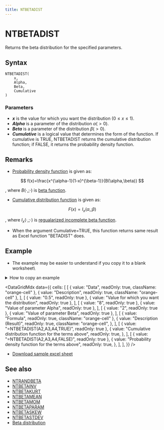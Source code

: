 ```yaml
---
title: NTBETADIST
---
```



# NTBETADIST

Returns the beta distribution for the specified parameters.

## Syntax

```excel
NTBETADIST(
    x,
    Alpha,
    Beta,
    Cumulative
)
```

### Parameters

- **_x_** is the value for which you want the distribution ($0\leq x\leq 1$).
- **_Alpha_** is a parameter of the distribution $\alpha(>0)$.
- **_Beta_** is a parameter of the distribution $\beta(>0)$.
- **_Cumulative_** is a logical value that determines the form of the function. If cumulative is TRUE, NTBETADIST returns the cumulative distribution function; if FALSE, it returns the probability density function.

## Remarks

- [Probability density function](/docs/glossary#probability-density-function) is given as:

$$
  f(x)=\frac{x^{\alpha-1}(1-x)^{\beta-1}}{B(\alpha,\beta)}
$$

, where $B(\cdot,;\cdot)$ is [beta function](/docs/glossary#beta-function).

- [Cumulative distribution function](/docs/glossary#cumulative-distribution-function) is given as:

$$
  F(x)=I_{x}(\alpha,;\beta)
$$

, where $I_x(\cdot,;\cdot)$ is [regualarized incomplete beta function](/docs/glossary#regularized-incomplete-beta-function).

- When the argument Cumulative=TRUE, this function returns same result as Excel function "BETADIST" does.

## Example

- The example may be easier to understand if you copy it to a blank worksheet\

<details>
  <summary>How to copy an example</summary>

1.  Create a blank workbook or worksheet.
2.  Select the example in the Help topic.

    **Note**  Do not select the row or column headers.

    ![Selecting an example from Help](./../../assets/functions/HowToCopy.png)

    Selecting an example from Help

3.  Press CTRL+C.
4.  In the worksheet, select cell A1, and press CTRL+V.
5.  To switch between viewing the results and viewing the formulas that return the results, press CTRL+` (grave accent), or on the **Tools** menu, point to **Formula Auditing**, and then click **Formula Auditing Mode**.

</details>

<DataGridMdx
  data={{
    cells: [
      [
        { value: "Data", readOnly: true, className: "orange-cell" },
        { value: "Description", readOnly: true, className: "orange-cell" },
      ],
      [
        { value: "0.5", readOnly: true },
        { value: "Value for which you want the distribution", readOnly: true },
      ],
      [
        { value: "8", readOnly: true },
        { value: "Value of parameter Alpha", readOnly: true },
      ],
      [
        { value: "2", readOnly: true },
        { value: "Value of parameter Beta", readOnly: true },
      ],
      [
        { value: "Formula", readOnly: true, className: "orange-cell" },
        {
          value: "Description (Result)",
          readOnly: true,
          className: "orange-cell",
        },
      ],
      [
        { value: "=NTBETADIST(A2,A3,A4,TRUE)", readOnly: true },
        {
          value: "Cumulative distribution function for the terms above",
          readOnly: true,
        },
      ],
      [
        { value: "=NTBETADIST(A2,A3,A4,FALSE)", readOnly: true },
        {
          value: "Probability density function for the terms above",
          readOnly: true,
        },
      ],
    ],
  }}
/>

- [Download sample excel sheet](https://www.ntrand.com/files/NtRand2.zip)

## See also

- [NTRANDBETA](../01-random-numbers/01-single-series/02-ntrandbeta.mdx)
- [NTBETAINV](002-ntbetainv.mdx)
- [NTBETAKURT](003-ntbetakurt.mdx)
- [NTBETAMEAN](004-ntbetamean.mdx)
- [NTBETAMOM](005-ntbetamom.mdx)
- [NTBETAPARAM](006-ntbetaparam.mdx)
- [NTBETASKEW](007-ntbetaskew.mdx)
- [NTBETASTDEV](008-ntbetastdev.mdx)
- [Beta distribution](https://www.ntrand.com/beta-distribution/)
